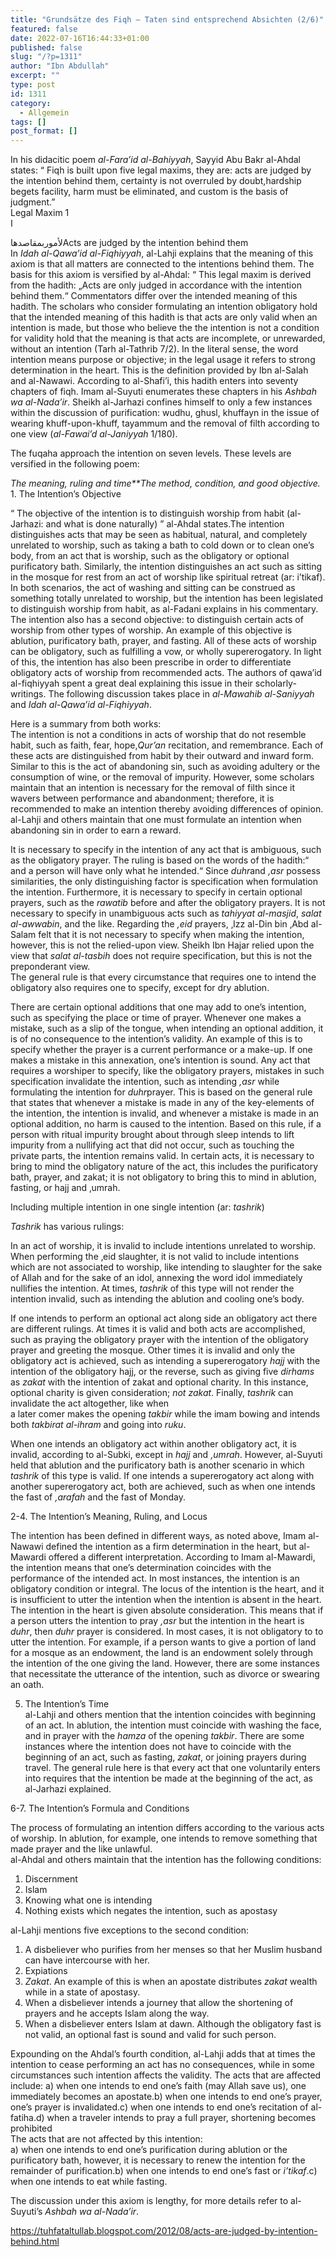 ```yaml
---
title: "Grundsätze des Fiqh – Taten sind entsprechend Absichten (2/6)"
featured: false
date: 2022-07-16T16:44:33+01:00
published: false
slug: "/?p=1311"
author: "Ibn Abdullah"
excerpt: ""
type: post
id: 1311
category:
  - Allgemein
tags: []
post_format: []
---
```


In his didacitic poem _al-Fara’id al-Bahiyyah_, Sayyid Abu Bakr al-Ahdal states: “ Fiqh is built upon five legal maxims, they are: acts are judged by the intention behind them, certainty is not overruled by doubt,hardship begets facility, harm must be eliminated, and custom is the basis of judgment.”  
Legal Maxim 1  
ا

لأموربمقاصدهاActs are judged by the intention behind them  
 In _Idah al-Qawa’id al-Fiqhiyyah_, al-Lahji explains that the meaning of this axiom is that all matters are connected to the intentions behind them. The basis for this axiom is versified by al-Ahdal: “ This legal maxim is derived from the hadith: „Acts are only judged in accordance with the intention behind them.“ Commentators differ over the intended meaning of this hadith. The scholars who consider formulating an intention obligatory hold that the intended meaning of this hadith is that acts are only valid when an intention is made, but those who believe the the intention is not a condition for validity hold that the meaning is that acts are incomplete, or unrewarded, without an intention (Tarh al-Tathrib 7/2). In the literal sense, the word intention means purpose or objective; in the legal usage it refers to strong determination in the heart. This is the definition provided by Ibn al-Salah and al-Nawawi. According to al-Shafi’i, this hadith enters into seventy chapters of fiqh. Imam al-Suyuti enumerates these chapters in his _Ashbah wa al-Nada’ir_. Sheikh al-Jarhazi confines himself to only a few instances within the discussion of purification: wudhu, ghusl, khuffayn in the issue of wearing khuff-upon-khuff, tayammum and the removal of filth according to one view (_al-Fawai’d al-Janiyyah_ 1/180).

The fuqaha approach the intention on seven levels. These levels are versified in the following poem:

_The meaning, ruling and time\*\*The method, condition, and good objective._  
1\. The Intention’s Objective

“ The objective of the intention is to distinguish worship from habit (al-Jarhazi: and what is done naturally) ” al-Ahdal states.The intention distinguishes acts that may be seen as habitual, natural, and completely unrelated to worship, such as taking a bath to cold down or to clean one’s body, from an act that is worship, such as the obligatory or optional purificatory bath. Similarly, the intention distinguishes an act such as sitting in the mosque for rest from an act of worship like spiritual retreat (ar: i’tikaf). In both scenarios, the act of washing and sitting can be construed as something totally unrelated to worship, but the intention has been legislated to distinguish worship from habit, as al-Fadani explains in his commentary. The intention also has a second objective: to distinguish certain acts of worship from other types of worship. An example of this objective is ablution, purificatory bath, prayer, and fasting. All of these acts of worship can be obligatory, such as fulfilling a vow, or wholly supererogatory. In light of this, the intention has also been prescribe in order to differentiate obligatory acts of worship from recommended acts. The authors of qawa’id al-fiqhiyyah spent a great deal explaining this issue in their scholarly-writings. The following discussion takes place in _al-Mawahib al-Saniyyah_ and _Idah al-Qawa’id al-Fiqhiyyah_.

Here is a summary from both works:  
The intention is not a conditions in acts of worship that do not resemble habit, such as faith, fear, hope,_Qur’an_ recitation, and remembrance. Each of these acts are distinguished from habit by their outward and inward form. Similar to this is the act of abandoning sin, such as avoiding adultery or the consumption of wine, or the removal of impurity. However, some scholars maintain that an intention is necessary for the removal of filth since it wavers between performance and abandonment; therefore, it is recommended to make an intention thereby avoiding differences of opinion. al-Lahji and others maintain that one must formulate an intention when abandoning sin in order to earn a reward.

It is necessary to specify in the intention of any act that is ambiguous, such as the obligatory prayer. The ruling is based on the words of the hadith:“ and a person will have only what he intended.“ Since *duhr*and _‚asr_ possess similarities, the only distinguishing factor is specification when formulation the intention. Furthermore, it is necessary to specify in certain optional prayers, such as the _rawatib_ before and after the obligatory prayers. It is not necessary to specify in unambiguous acts such as _tahiyyat al-masjid_, _salat al-awwabin_, and the like. Regarding the _‚eid_ prayers, ‚Izz al-Din bin ‚Abd al-Salam felt that it is not necessary to specify when making the intention, however, this is not the relied-upon view. Sheikh Ibn Hajar relied upon the view that _salat al-tasbih_ does not require specification, but this is not the preponderant view.  
The general rule is that every circumstance that requires one to intend the obligatory also requires one to specify, except for dry ablution.

There are certain optional additions that one may add to one’s intention, such as specifying the place or time of prayer. Whenever one makes a mistake, such as a slip of the tongue, when intending an optional addition, it is of no consequence to the intention’s validity. An example of this is to specify whether the prayer is a current performance or a make-up. If one makes a mistake in this annexation, one’s intention is sound. Any act that requires a worshiper to specify, like the obligatory prayers, mistakes in such specification invalidate the intention, such as intending _‚asr_ while formulating the intention for *duhr*prayer. This is based on the general rule that states that whenever a mistake is made in any of the key-elements of the intention, the intention is invalid, and whenever a mistake is made in an optional addition, no harm is caused to the intention. Based on this rule, if a person with ritual impurity brought about through sleep intends to lift impurity from a nullifying act that did not occur, such as touching the private parts, the intention remains valid. In certain acts, it is necessary to bring to mind the obligatory nature of the act, this includes the purificatory bath, prayer, and zakat; it is not obligatory to bring this to mind in ablution, fasting, or hajj and ‚umrah.

Including multiple intention in one single intention (ar: _tashrik_)

_Tashrik_ has various rulings:

In an act of worship, it is invalid to include intentions unrelated to worship. When performing the ‚eid slaughter, it is not valid to include intentions which are not associated to worship, like intending to slaughter for the sake of Allah and for the sake of an idol, annexing the word idol immediately nullifies the intention. At times, _tashrik_ of this type will not render the intention invalid, such as intending the ablution and cooling one’s body.

If one intends to perform an optional act along side an obligatory act there are different rulings. At times it is valid and both acts are accomplished, such as praying the obligatory prayer with the intention of the obligatory prayer and greeting the mosque. Other times it is invalid and only the obligatory act is achieved, such as intending a supererogatory _hajj_ with the intention of the obligatory hajj, or the reverse, such as giving five _dirhams_ as _zakat_ with the intention of zakat and optional charity. In this instance, optional charity is given consideration; _not zakat_. Finally, _tashrik_ can invalidate the act altogether, like when  
a later comer makes the opening _takbir_ while the imam bowing and intends both _takbirat al-ihram_ and going into _ruku_.

When one intends an obligatory act within another obligatory act, it is invalid, according to al-Subki, except in _hajj_ and _‚umrah_. However, al-Suyuti held that ablution and the purificatory bath is another scenario in which _tashrik_ of this type is valid. If one intends a supererogatory act along with another supererogatory act, both are achieved, such as when one intends the fast of _‚arafah_ and the fast of Monday.

2-4. The Intention’s Meaning, Ruling, and Locus

The intention has been defined in different ways, as noted above, Imam al-Nawawi defined the intention as a firm determination in the heart, but al-Mawardi offered a different interpretation. According to Imam al-Mawardi, the intention means that one’s determination coincides with the performance of the intended act. In most instances, the intention is an obligatory condition or integral. The locus of the intention is the heart, and it is insufficient to utter the intention when the intention is absent in the heart. The intention in the heart is given absolute consideration. This means that if a person utters the intention to pray _‚asr_ but the intention in the heart is _duhr_, then _duhr_ prayer is considered. In most cases, it is not obligatory to to utter the intention. For example, if a person wants to give a portion of land for a mosque as an endowment, the land is an endowment solely through the intention of the one giving the land. However, there are some instances that necessitate the utterance of the intention, such as divorce or swearing an oath.

5.  The Intention’s Time  
    al-Lahji and others mention that the intention coincides with beginning of an act. In ablution, the intention must coincide with washing the face, and in prayer with the _hamza_ of the opening _takbir_. There are some instances where the intention does not have to coincide with the beginning of an act, such as fasting, _zakat_, or joining prayers during travel. The general rule here is that every act that one voluntarily enters into requires that the intention be made at the beginning of the act, as al-Jarhazi explained.

6-7. The Intention’s Formula and Conditions

The process of formulating an intention differs according to the various acts of worship. In ablution, for example, one intends to remove something that made prayer and the like unlawful.  
al-Ahdal and others maintain that the intention has the following conditions:

1. Discernment
2. Islam
3. Knowing what one is intending
4. Nothing exists which negates the intention, such as apostasy

al-Lahji mentions five exceptions to the second condition:

1. A disbeliever who purifies from her menses so that her Muslim husband can have intercourse with her.
2. Expiations
3. _Zakat_. An example of this is when an apostate distributes _zakat_ wealth while in a state of apostasy.
4. When a disbeliever intends a journey that allow the shortening of prayers and he accepts Islam along the way.
5. When a disbeliever enters Islam at dawn. Although the obligatory fast is not valid, an optional fast is sound and valid for such person.

Expounding on the Ahdal’s fourth condition, al-Lahji adds that at times the intention to cease performing an act has no consequences, while in some circumstances such intention affects the validity. The acts that are affected include: a) when one intends to end one’s faith (may Allah save us), one immediately becomes an apostate.b) when one intends to end one’s prayer, one’s prayer is invalidated.c) when one intends to end one’s recitation of al-fatiha.d) when a traveler intends to pray a full prayer, shortening becomes prohibited  
The acts that are not affected by this intention:  
a) when one intends to end one’s purification during ablution or the purificatory bath, however, it is necessary to renew the intention for the remainder of purification.b) when one intends to end one’s fast or _i’tikaf_.c) when one intends to eat while fasting.

The discussion under this axiom is lengthy, for more details refer to al-Suyuti’s _Ashbah wa al-Nada’ir_.

https://tuhfataltullab.blogspot.com/2012/08/acts-are-judged-by-intention-behind.html
